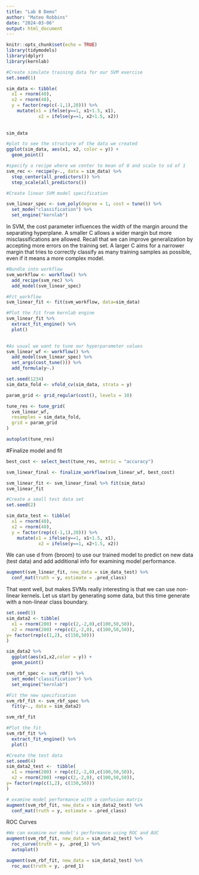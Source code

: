 ```yaml
---
title: "Lab 8 Demo"
author: "Mateo Robbins"
date: "2024-03-06"
output: html_document
---
```


```r
knitr::opts_chunk$set(echo = TRUE)
library(tidymodels)
library(dplyr)
library(kernlab)
```


```r
#Create simulate training data for our SVM exercise
set.seed(1)

sim_data <- tibble(
  x1 = rnorm(40),
  x2 = rnorm(40),
  y = factor(rep(c(-1,1),20))) %>%
    mutate(x1 = ifelse(y==1, x1+1.5, x1),
            x2 = ifelse(y==1, x2+1.5, x2))
    
  
sim_data
```

```r
#plot to see the structure of the data we created
ggplot(sim_data, aes(x1, x2, color = y)) +
  geom_point()
```

```r
#specify a recipe where we center to mean of 0 and scale to sd of 1
svm_rec <- recipe(y~., data = sim_data) %>%
  step_center(all_predictors()) %>%
  step_scale(all_predictors())
```

```r
#Create linear SVM model specification

svm_linear_spec <- svm_poly(degree = 1, cost = tune()) %>%
  set_mode("classification") %>%
  set_engine("kernlab")
```

In SVM, the cost parameter influences the width of the margin around the separating hyperplane. A smaller C allows a wider margin but more misclassifications are allowed. Recall that we can improve  generalization by accepting more errors on the training set. A larger C aims for a narrower margin that tries to correctly classify as many training samples as possible, even if it means a more complex model.

```r
#Bundle into workflow
svm_workflow <- workflow() %>%
  add_recipe(svm_rec) %>%
  add_model(svm_linear_spec)
```

```r
#Fit workflow
svm_linear_fit <- fit(svm_workflow, data=sim_data)
```

```r
#Plot the fit from kernlab engine
svm_linear_fit %>%
  extract_fit_engine() %>%
  plot()
  
```


```r
#As usual we want to tune our hyperparameter values
svm_linear_wf <- workflow() %>%
  add_model(svm_linear_spec) %>%
  set_args(cost_tune())) %>%
  add_formula(y~.)

set.seed(1234)
sim_data_fold <- vfold_cv(sim_data, strata = y)

param_grid <- grid_regular(cost(), levels = 10)

tune_res <- tune_grid(
  svm_linear_wf,
  resamples = sim_data_fold,
  grid = param_grid
)

autoplot(tune_res)
```

#Finalize model and fit
```r
best_cost <- select_best(tune_res, metric = "accuracy")

svm_linear_final <- finalize_workflow(svm_linear_wf, best_cost)

svm_linear_fit <- svm_linear_final %>% fit(sim_data)
svm_linear_fit
```


```r
#Create a small test data set
set.seed(2)

sim_data_test <- tibble(
  x1 = rnorm(40),
  x2 = rnorm(40),
  y = factor(rep(c(-1,1),20))) %>%
    mutate(x1 = ifelse(y==1, x1+1.5, x1),
            x2 = ifelse(y==1, x2+1.5, x2))


```

We can use d from {broom} to use our trained model to predict on new data (test data) and add additional info for examining model performance. 

```r
augment(svm_linear_fit, new_data = sim_data_test) %>%
  conf_mat(truth = y, estimate = .pred_class)
```

That went well, but makes SVMs really interesting is that we can use non-linear kernels. Let us start by generating some data, but this time generate with a non-linear class boundary.

```r
set.seed(3)
sim_data2 <- tibble(
  x1 = rnorm(200) + rep(c(2,-2,0),c(100,50,50)),
  x2 = rnorm(200) +rep(c(2,-2,0), c(100,50,50)),
y= factor(rep(c(1,2), c(150,50)))
)

sim_data2 %>%
  ggplot(aes(x1,x2,color = y)) +
  geom_point()
```

```r
svm_rbf_spec <- svm_rbf() %>%
  set_mode("classification") %>%
  set_engine("kernlab")
```


```r
#Fit the new specification
svm_rbf_fit <- svm_rbf_spec %>%
  fit(y~., data = sim_data2)

svm_rbf_fit
```

```r
#Plot the fit
svm_rbf_fit %>%
  extract_fit_engine() %>%
  plot()
```

```r
#Create the test data
set.seed(4)
sim_data2_test <-  tibble(
  x1 = rnorm(200) + rep(c(2,-2,0),c(100,50,50)),
  x2 = rnorm(200) +rep(c(2,-2,0), c(100,50,50)),
y= factor(rep(c(1,2), c(150,50)))
)
```

```r
# examine model performance with a confusion matrix
augment(svm_rbf_fit, new_data = sim_data2_test) %>%
  conf_mat(truth = y, estimate = .pred_class)
```

ROC Curves

```r
#We can examine our model's performance using ROC and AUC
augment(svm_rbf_fit, new_data = sim_data2_test) %>%
  roc_curve(truth = y, .pred_1) %>%
  autoplot()

augment(svm_rbf_fit, new_data = sim_data2_test) %>%
  roc_auc(truth = y, .pred_1)
```

